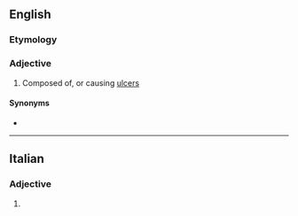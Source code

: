 ==English==

===Etymology===
{{suffix|en|ulcerate|ive}}

===Adjective===
{{en-adj}}

# Composed of, or causing [[ulcer]]s

====Synonyms====
* {{l|en|ulceratory}}

----

==Italian==

===Adjective===
{{head|it|adjective form}}

# {{feminine plural of|it|ulcerativo}}